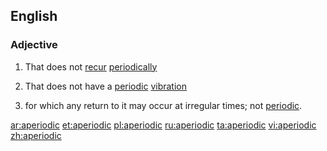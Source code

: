 ==English==

===Adjective===
{{en-adj}}

# That does not [[recur]] [[periodically]]
#{{physics}} That does not have a [[periodic]] [[vibration]]
# {{math|stochastic processes|of a [[state]]}} for which any return to it may occur at irregular times; not [[periodic]].

[[ar:aperiodic]]
[[et:aperiodic]]
[[pl:aperiodic]]
[[ru:aperiodic]]
[[ta:aperiodic]]
[[vi:aperiodic]]
[[zh:aperiodic]]